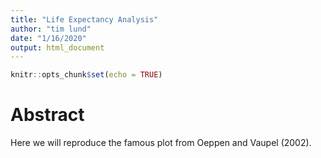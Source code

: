 ```yaml
---
title: "Life Expectancy Analysis"
author: "tim lund"
date: "1/16/2020"
output: html_document
---
```


```r
knitr::opts_chunk$set(echo = TRUE)
```

# Abstract

Here we will reproduce the famous plot from Oeppen and Vaupel (2002).